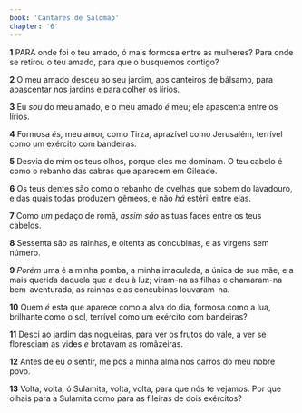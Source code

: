 ```yaml
---
book: 'Cantares de Salomão'
chapter: '6'
---
```


**1** PARA onde foi o teu amado, ó mais formosa entre as mulheres? Para onde se retirou o teu amado, para que o busquemos contigo?

**2** O meu amado desceu ao seu jardim, aos canteiros de bálsamo, para apascentar nos jardins e para colher os lírios.

**3** Eu _sou_ do meu amado, e o meu amado _é_ meu; ele apascenta entre os lírios.

**4** Formosa _és,_ meu amor, como Tirza, aprazível como Jerusalém, terrível como um exército com bandeiras.

**5** Desvia de mim os teus olhos, porque eles me dominam. O teu cabelo é como o rebanho das cabras que aparecem em Gileade.

**6** Os teus dentes são como o rebanho de ovelhas que sobem do lavadouro, e das quais todas produzem gêmeos, e não _há_ estéril entre elas.

**7** Como _um_ pedaço de romã, _assim são_ as tuas faces entre os teus cabelos.

**8** Sessenta são as rainhas, e oitenta as concubinas, e as virgens sem número.

**9** _Porém_ uma é a minha pomba, a minha imaculada, a única de sua mãe, e a mais querida daquela que a deu à luz; viram-na as filhas e chamaram-na bem-aventurada, as rainhas e as concubinas louvaram-na.

**10** Quem _é_ esta que aparece como a alva do dia, formosa como a lua, brilhante como o sol, terrível como um exército com bandeiras?

**11** Desci ao jardim das nogueiras, para ver os frutos do vale, a ver se floresciam as vides _e_ brotavam as romãzeiras.

**12** Antes de eu _o_ sentir, me pôs a minha alma nos carros do meu nobre povo.

**13** Volta, volta, ó Sulamita, volta, volta, para que nós te vejamos. Por que olhais para a Sulamita como para as fileiras de dois exércitos?
